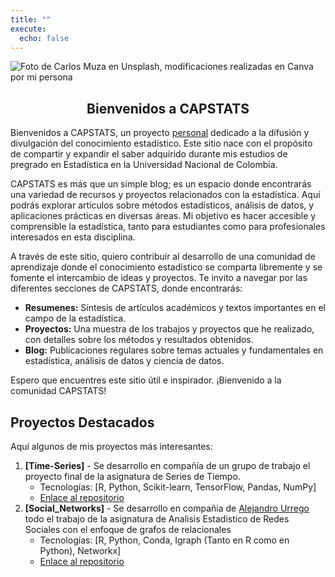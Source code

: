 ```yaml
---
title: ""
execute:
  echo: false
---
```


<img src="Imagenes_WS\6.png" alt="Foto de Carlos Muza en Unsplash, modificaciones realizadas en Canva por mi persona" style="max-width:100%;height:auto;">

<div style="text-align:center">
# Bienvenidos a CAPSTATS
</div>

Bienvenidos a CAPSTATS, un proyecto [personal](https://capstats-ml.github.io/CapStats/about.html) dedicado a la difusión y divulgación del conocimiento estadístico. Este sitio nace con el propósito de compartir y expandir el saber adquirido durante mis estudios de pregrado en Estadística en la Universidad Nacional de Colombia.

CAPSTATS es más que un simple blog; es un espacio donde encontrarás una variedad de recursos y proyectos relacionados con la estadística. Aquí podrás explorar artículos sobre métodos estadísticos, análisis de datos, y aplicaciones prácticas en diversas áreas. Mi objetivo es hacer accesible y comprensible la estadística, tanto para estudiantes como para profesionales interesados en esta disciplina.

A través de este sitio, quiero contribuir al desarrollo de una comunidad de aprendizaje donde el conocimiento estadístico se comparta libremente y se fomente el intercambio de ideas y proyectos. Te invito a navegar por las diferentes secciones de CAPSTATS, donde encontrarás:

   - **Resumenes:** Síntesis de artículos académicos y textos importantes en el campo de la estadística.
   - **Proyectos:** Una muestra de los trabajos y proyectos que he realizado, con detalles sobre los métodos y resultados obtenidos.
   - **Blog:** Publicaciones regulares sobre temas actuales y fundamentales en estadística, análisis de datos y ciencia de datos.

Espero que encuentres este sitio útil e inspirador. ¡Bienvenido a la comunidad CAPSTATS!

## Proyectos Destacados
Aquí algunos de mis proyectos más interesantes:

1. **[Time-Series]** - Se desarrollo en compañia de un grupo de trabajo el proyecto final de la asignatura de Series de Tiempo.
   - Tecnologías: [R, Python, Scikit-learn, TensorFlow, Pandas, NumPy]
   - [Enlace al repositorio](https://github.com/CapStats-ML/Time-series)

2. **[Social_Networks]** - Se desarrollo en compañia de [Alejandro Urrego](https://github.com/aurreg) todo el trabajo de la asignatura de Analisis Estadistico de Redes Sociales con el enfoque de grafos de relacionales
   - Tecnologías: [R, Python, Conda, Igraph (Tanto en R como en Python), Networkx]
   - [Enlace al repositorio](https://github.com/CapStats-ML/Social_Networks)

